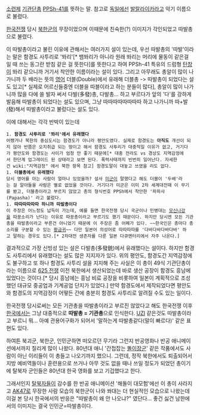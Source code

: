 [[소련]]제 [[기관단총]] [[PPSh-41]]를 뜻하는 말. 참고로 [[독일]]에선 [[발랄라이카]]라고 악기 이름으로 불렸다. 

[[한국전쟁]] 당시 [[북한군]]의 무장이었으며 이때문에 친숙한(?) 이미지가 각인되었고 따발총으로 불렸다.

이 따발총이라고 불린 이유에 관해서는 여러가지 설이 있는데, 우선 따발총의 '따발'이라는 말은 함경도 사투리로 '똬리'[* 뱀똬리가 아니라 원래 똬리는 머리에 물동이 같은걸 일 때 쓰는 동그란 받침 같은 걸 뜻한다]를 뜻한다고 하여 PPSh-41 특유의 드럼형 [[탄창]]이 똬리 같으니까 거기서 착안한 이름이라는 설이 있다. 그리고 아무래도 총알이 많이 나가니까 두 배라는 뜻의 [[영어]] 더블(Double)에서 유래해 더블총 -> 따발총이 되었다는 설도 있고[* 실제로 어르신들중엔 더블을 따블이라고 하는 분들이 많다], 총알이 많이 나가니까 많을 다에 쏠 발자 써서 다발(多發)총, 다발총... 하고 부르다가 앞의 '다'를 강하게 발음해 따발총이 되었다는 설도 있으며, 그냥 따따따따따따따따 하고 나가니까 따+발(發)해서 따발총이라고 불렀다는 설도 있다.

이에 대해서는 각각 반박이 있는데

 1. '''함경도 사투리로 '똬리'에서 유래했다'''
 어쨌거나 북한의 중심도시는 함경도가 아니라 평안도였다. 실제로 함경도는 '''아직도''' 개선이 되지 않아 반쯤은 오지취급 되는 땅이고 해서 함경도 사투리가 대중적일 이유가 없고, 거기다가 평안도와 함경도는 사이가 엄청 안 좋기 때문에[* 대충 전라도 vs 경상도 지역감정에서 한단계 업그레이드 된 상태라고 보면 된다. 폭력사태까지 빈번히 일어난다. 자세한건 wiki:"지역감정" 에서 북한 항목 참고] 함경도말이 대놓고 쓰였을 리도 없다.
 1. '''더블총에서 유래했다'''
 당시 영어를 아는 사람이 얼마나 있었을까? 설사 [[미군]]이 말했다고 해도 더블이 '두배'라는 걸 알아들을 사람은 별로 없었을 것이다. 거기다가 미군은 이미 2차 세계대전때 이 무기를 봤고, 더블총이라고 부르지 않았고 총의 형식번호 PPSh에서 착안한 '파파샤(Papasha)' 라고 불렀다. 
 1. '''따따따따따따 하니까 따발총이다'''
 이 주장은 어느정도 납득이 가는데, 예를 들면 한국전쟁 당시 국군이나 민병대는 [[모신나강]]을 따꿍소리가 난다는 이유로 따꿍총이라고 부르기도 했기 때문이다. 하지만 당시엔 모든 기관총을 따발총이라고 부른건 아니었기 때문에 이 주장은 좀 어폐가 있다. ~~한국인은 총마다 총소리를 구분할 수 있는 [[황금귀]]~~ 다만 일본어 의성어로 따따따따를 '다바다바다바다바' 하고 말하는 경우도 있다.[* 2차대전 생존자를 다룬 일본 다큐멘터리에서 자주 나온다.]

결과적으로 가장 신빙성 있는 설은 다발총(多發銃)에서 유래했다는 설이다. 하지만 함경도 사투리에서 유래했다는 설도 많은 지지자가 있다. 위의 평안도, 함경도간 지역감정에도 불구하고 또 하나 함경도 사투리 설을 지지해 주는 사실은 이 총이 49식 기관단총이라는 이름으로 [[625 전쟁]] 이전 북한에서 생산되었는데 바로 생산 공장이 함경도 흥남에 있었다는 것이다.[* 당시 흥남에는 흥남 비료 공장을 비롯하여 일본이 계획적으로 조성했던 대규모 중공업과 기계공업 단지가 있었다.] 만약 함경도에서 제작되었다면 평안도와 함경도의 지역감정이 어떻든 간에 충분히 함경도 사투리로 알려질 수도 있는 일이다.

한국전쟁 당시로써는 모든 기관총을 따발총이라고 부르진 않았다고 해도 한국전쟁 이후 [[한국]]에서는 그냥 대중적으로 '''따발총 = 기관총'''으로 인식한다. [[UZI]] 같은것도 따발총이라고 부르니 뭐... 아예 관용어구화가 되어서 '말하는게 따발총같다(말이 빠르다)' 같은 표현도 있다.

하여튼 북괴군, 북한군, 인민군하면 떠오르던 무기라 그런지 반공영화나 반공 애니메이션에서까지 질리게 많이 나왔다. 80년대 애니 '간첩잡는 [[똘이장군]]' 같은 작품에서도 사람이 아닌 이리들이 이 총들고 나오기까지 했으니. 그런데, 정작 북한에서도 퇴출되어서 지방 예비역들이나 훈련용으로 쓰거나 아무 것도 없을 때나 쓰일 정도가 되었던 총이기에 탈북자 군인들은 80년대 한국 영화를 보고 기겁했다고 한다.

그래서인지 [[탈북자]]들이 감수를 한 반공 애니메이션 '해돌이 대모험'에선 이 총이 사라지고 [[AK47]]로 무장한 사람 모습의 북한군이 나와 쏴대는 더 현실적인 모습으로 나왔는데 이걸 본 당시 한국에서의 반응은 "따발총이 왜 안 나오냐?" 였단다... 좋건 싫건 남한에서의 이미지는 결국 인민군=따발총이다.
